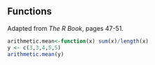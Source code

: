 Functions
---------
Adapted from *The R Book*, pages 47-51.

```r
arithmetic.mean<-function(x) sum(x)/length(x)
y <- c(3,3,4,5,5)
arithmetic.mean(y)
```